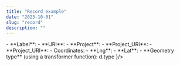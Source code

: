 ```yaml
---
title: "Record example"
date: "2023-10-01"
slug: "record"
description: ""
---
```



<Documenter>
  <Record>
    - **Label**: <Field name={["Item_Label"]} />
    - **URI**: <Field name={["URI"]} />
    - **Project**: <Field name={["Project"]} />
    - **Project_URI**: <Field name={["Project_URI"]} />
    - **Project_URI**: <Field name={["Project_URI"]} />
    - Coordinates:
      - **Lng**: <Field name={["geometry", "coordinates", "0"]} />
      - **Lat**: <Field name={["geometry", "coordinates", "1"]} />
    - **Geometry type** (using a transformer function): <Field name={["geometry"]} transformer={ d => d.type }/>
  </Record>
</Documenter>